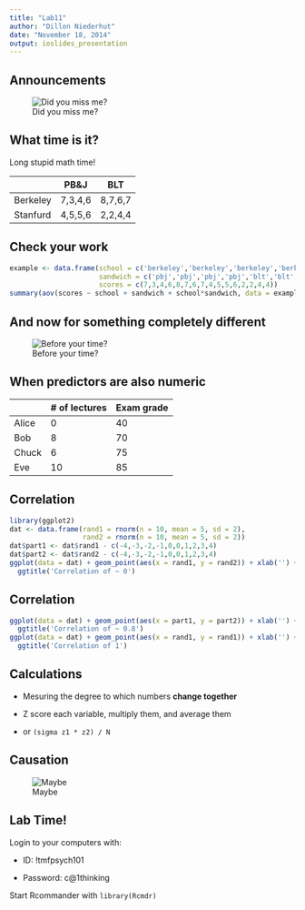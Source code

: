 ```yaml
---
title: "Lab11"
author: "Dillon Niederhut"
date: "November 18, 2014"
output: ioslides_presentation
---
```


## Announcements

![Did you miss me?](https://gs1.wac.edgecastcdn.net/8019B6/data.tumblr.com/7625ce09536eb8e5d568ff852e604070/tumblr_mziuuyGiCs1rd9fq5o1_400.gif)

## What time is it?

Long stupid math time!

|          | PB&J          | BLT         |
|----------|---------------|-------------|
| Berkeley | 7,3,4,6       | 8,7,6,7     |
| Stanfurd | 4,5,5,6       | 2,2,4,4     |

## Check your work

```r
example <- data.frame(school = c('berkeley','berkeley','berkeley','berkeley','berkeley','berkeley','berkeley','berkeley','stanfurd','stanfurd','stanfurd','stanfurd','stanfurd','stanfurd','stanfurd','stanfurd'), 
                      sandwich = c('pbj','pbj','pbj','pbj','blt','blt','blt','blt','pbj','pbj','pbj','pbj','blt','blt','blt','blt'),
                      scores = c(7,3,4,6,8,7,6,7,4,5,5,6,2,2,4,4))
summary(aov(scores ~ school + sandwich + school*sandwich, data = example))
```

## And now for something completely different

![Before your time?](https://glyph.twistedmatrix.com/images/cleese-at-ocean-desk.jpg)

## When predictors are also numeric

|          | # of lectures | Exam grade  |
|----------|---------------|-------------|
| Alice    | 0             | 40          |
| Bob      | 8             | 70          |
| Chuck    | 6             | 75          |
| Eve      | 10            | 85          |

## Correlation

```r
library(ggplot2)
dat <- data.frame(rand1 = rnorm(n = 10, mean = 5, sd = 2),
                  rand2 = rnorm(n = 10, mean = 5, sd = 2))
dat$part1 <- dat$rand1 - c(-4,-3,-2,-1,0,0,1,2,3,4)
dat$part2 <- dat$rand2 - c(-4,-3,-2,-1,0,0,1,2,3,4)
ggplot(data = dat) + geom_point(aes(x = rand1, y = rand2)) + xlab('') + ylab('') +
  ggtitle('Correlation of ~ 0')
```

## Correlation

```r
ggplot(data = dat) + geom_point(aes(x = part1, y = part2)) + xlab('') + ylab('') +
  ggtitle('Correlation of ~ 0.8')
ggplot(data = dat) + geom_point(aes(x = rand1, y = rand1)) + xlab('') + ylab('') +
  ggtitle('Correlation of 1')
```

## Calculations

- Mesuring the degree to which numbers **change together**

- Z score each variable, multiply them, and average them

- or `(sigma z1 * z2) / N`

## Causation

![Maybe](http://imgs.xkcd.com/comics/correlation.png)

## Lab Time!

Login to your computers with:

- ID: !tmfpsych101

- Password: c@1thinking

Start Rcommander with `library(Rcmdr)`